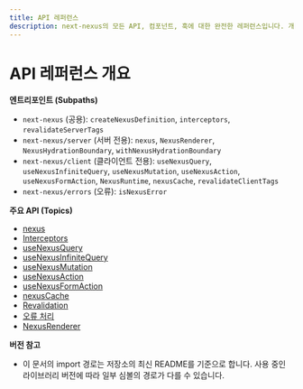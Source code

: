 ```yaml
---
title: API 레퍼런스
description: next-nexus의 모든 API, 컴포넌트, 훅에 대한 완전한 레퍼런스입니다. 개요
---
```


# API 레퍼런스 개요

**엔트리포인트 (Subpaths)**

- `next-nexus` (공용): `createNexusDefinition`, `interceptors`, `revalidateServerTags`
- `next-nexus/server` (서버 전용): `nexus`, `NexusRenderer`, `NexusHydrationBoundary`, `withNexusHydrationBoundary`
- `next-nexus/client` (클라이언트 전용): `useNexusQuery`, `useNexusInfiniteQuery`, `useNexusMutation`, `useNexusAction`, `useNexusFormAction`, `NexusRuntime`, `nexusCache`, `revalidateClientTags`
- `next-nexus/errors` (오류): `isNexusError`

**주요 API (Topics)**

- [nexus](/ko/api/nexus)
- [Interceptors](/ko/api/interceptors)
- [useNexusQuery](/ko/api/hooks/use-nexus-query)
- [useNexusInfiniteQuery](/ko/api/hooks/use-nexus-infinite-query)
- [useNexusMutation](/ko/api/hooks/use-nexus-mutation)
- [useNexusAction](/ko/api/hooks/use-nexus-action)
- [useNexusFormAction](/ko/api/hooks/use-nexus-form-action)
- [nexusCache](/ko/api/nexus-cache)
- [Revalidation](/ko/api/revalidation)
- [오류 처리](/ko/api/errors)
- [NexusRenderer](/ko/api/nexus-renderer)

**버전 참고**

- 이 문서의 import 경로는 저장소의 최신 README를 기준으로 합니다. 사용 중인 라이브러리 버전에 따라 일부 심볼의 경로가 다를 수 있습니다.
